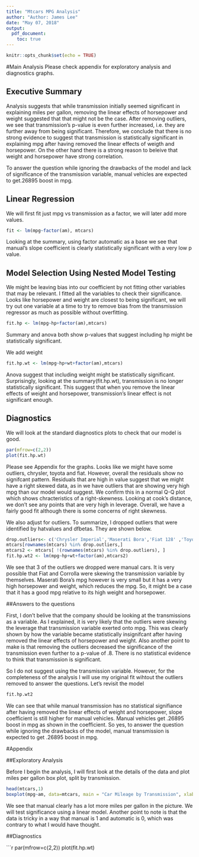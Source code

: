 ```yaml
---
title: "Mtcars MPG Analysis"
author: "Author: James Lee" 
date: "May 07, 2018"
output:
  pdf_document:
    toc: true
---
```


```r
knitr::opts_chunk$set(echo = TRUE)
```

#Main Analysis
Please check appendix for exploratory analysis and diagnostics graphs. 

## Executive Summary

Analysis suggests that while transmission initially seemed significant in explaining miles per gallon, removing the linear effects of horsepower and weight suggested that that might not be the case. After removing outliers, we see that transmission's p-value is even further increased, i.e. they are further away from being significant. Therefore, we conclude that there is no strong evidence to suggest that transmission is statistically significant in explaining mpg after having removed the linear effects of weigth and horsepower. On the other hand there is a strong reason to beleive that weight and horsepower have strong correlation. 

To answer the question while ignoring the drawbacks of the model and lack of significance of the transmission variable, manual vehicles are expected to get.26895 boost in mpg. 


## Linear Regression

We will first fit just mpg vs transmission as a factor, we will later add more values. 

```r
fit <- lm(mpg~factor(am), mtcars)
```

Looking at the summary, using factor automatic as a base we see that manual's slope coefficient is clearly statistically significant with a very low p value. 


## Model Selection Using Nested Model Testing

We might be leaving bias into our coefficient by not fitting other variables that may be relevant. I fitted all the variables to check their significance. Looks like horsepower and weight are closest to being significant, we will try out one variable at a time to try to remove bias from the transmission regressor as much as possible without overfitting.

```r
fit.hp <- lm(mpg~hp+factor(am),mtcars)
```
Summary and anova both show p-values that suggest including hp might be statistically significant. 

We add weight
```r
fit.hp.wt <- lm(mpg~hp+wt+factor(am),mtcars)
```
Anova suggest that including weight might be statistically significant. 
Surprisingly, looking at the summary(fit.hp.wt), transmission is no longer statistically significant. 
This suggest that when you remove the linear effects of weight and horsepower, transmission's linear effect is not significant enough.

## Diagnostics
We will look at the standard diagnostics plots to check that our model is good.

```r
par(mfrow=c(2,2)) 
plot(fit.hp.wt)
```
Please see Appendix for the graphs. Looks like we might have some outliers, chrysler, toyota and fiat. However, overall the residuals show no signifcant pattern. Residuals that are high in value suggest that we might have a right skewed data, as in we have outliers that are showing very high mpg than our model would suggest. We confirm this in a normal Q-Q plot which shows chracteristics of a right-skewness. Looking at cook's distance, we don't see any points that are very high in leverage. Overall, we have a fairly good fit although there is some concerns of right skewness. 

We also adjust for outliers. To summarize, I dropped outliers that were identified by hatvalues and dfbetas. They are shown below.


```r
drop.outliers<- c('Chrysler Imperial','Maserati Bora','Fiat 128' ,'Toyota Corolla')
mtcars[rownames(mtcars) %in% drop.outliers,]
mtcars2 <- mtcars[ !(rownames(mtcars) %in% drop.outliers), ]
fit.hp.wt2 <- lm(mpg~hp+wt+factor(am),mtcars2)
```
We see that 3 of the outliers we dropped were manual cars. It is very possible that Fiat and Corrolla were skewing the transmission variable by themselves. Maserati Bora's mpg however is very small but it has a very high horsepower and weight, which reduces the mpg. So, it might be a case that it has a good mpg relative to its high weight and horsepower.

##Answers to the questions

First, I don't belive that the company should be looking at the transmissions as a variable. As I explained, it is very likely that the outliers were skewing the leverage that transmission variable exerted onto mpg. This was clearly shown by how the variable became statistically insignifcant after having removed the linear effects of horsepower and weight. Also another point to make is that removing the outliers decreased the significance of the transmission even further to a p-value of .8. There is no statistical evidence to think that transmission is significant. 

So I do not suggest using the transmission variable. However, for the completeness of the analysis I will use my original fit wihtout the outliers removed to answer the questions. Let's revisit the model 


```r
fit.hp.wt2
```

We can see that while manual transmission has no statistical signifiance after having removed the linear effects of weight and horsepower, slope coefficient is still higher for manual vehicles. Manual vehicles get .26895 boost in mpg as shown in the coefficient. So yes, to answer the question while ignoring the drawbacks of the model, manual transmission is expected to get .26895 boost in mpg. 



#Appendix

##Exploratory Analysis

Before I begin the analysis, I will first look at the details of the data and plot miles per gallon box plot, split by transmission. 
```r
head(mtcars,1)
boxplot(mpg~am, data=mtcars, main = "Car Mileage by Transmission", xlab = "0 = automatic, 1 = manual", ylab= "Miles Per Gallon")
```

We see that manual clearly has a lot more miles per gallon in the picture. We will test significance using a linear model. Another point to note is that the data is tricky in a way that manual is 1 and automatic is 0, which was contrary to what I would have thought. 

##Diagnostics 

```r
par(mfrow=c(2,2)) 
plot(fit.hp.wt)